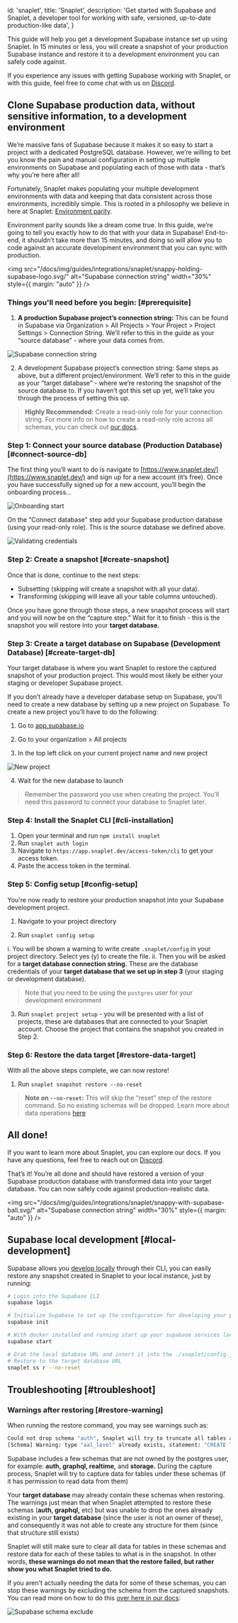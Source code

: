 
  id: 'snaplet',
  title: 'Snaplet',
  description:
    'Get started with Supabase and Snaplet, a developer tool for working with safe, versioned, up-to-date production-like data',
}

This guide will help you get a development Supabase instance set up using Snaplet. In 15 minutes or less, you will create a snapshot of your production Supabase instance and restore it to a development environment you can safely code against.

<Admonition type="note">

If you experience any issues with getting Supabase working with Snaplet, or with this guide, feel free to come chat with us on [Discord](https://app.snaplet.dev/chat).

</Admonition>

## Clone Supabase production data, without sensitive information, to a development environment

We’re massive fans of Supabase because it makes it so easy to start a project with a dedicated PostgreSQL database. However, we’re willing to bet you know the pain and manual configuration in setting up multiple environments on Supabase and populating each of those with data - that’s why you’re here after all!

Fortunately, Snaplet makes populating your multiple development environments with data and keeping that data consistent across those environments, incredibly simple. This is rooted in a philosophy we believe in here at Snaplet: [Environment parity](https://www.oreilly.com/content/environment-parity-for-rapidly-deployed-cloud-native-apps/).

Environment parity sounds like a dream come true. In this guide, we’re going to tell you exactly how to do that with your data in Supabase! End-to-end, it shouldn’t take more than 15 minutes, and doing so will allow you to code against an accurate development environment that you can sync with production.

<div>

<img src="/docs/img/guides/integrations/snaplet/snappy-holding-supabase-logo.svg/" alt="Supabase connection string" width="30%" style={{ margin: "auto" }} />

</div>

### Things you'll need before you begin: [#prerequisite]

1. **A production Supabase project’s connection string:** This can be found in Supabase via Organization > All Projects > Your Project > Project Settings > Connection String. We’ll refer to this in the guide as your “source database” - where your data comes from.

![Supabase connection string](/docs/img/guides/integrations/snaplet/connection_string.webp)

2. A development Supabase project’s connection string: Same steps as above, but a different project/environment. We’ll refer to this in the guide as your “target database” - where we’re restoring the snapshot of the source database to. If you haven’t got this set up yet, we’ll take you through the process of setting this up.

> **Highly Recommended:** Create a read-only role for your connection string. For more info on how to create a read-only role across all schemas, you can check out [our docs](https://docs.snaplet.dev/guides/postgresql#create-a-read-only-role).

### Step 1: Connect your source database (Production Database) [#connect-source-db]

The first thing you’ll want to do is navigate to [https://www.snaplet.dev/](https://www.snaplet.dev/) and sign up for a new account (it’s free). Once you have successfully signed up for a new account, you’ll begin the onboarding process...

![Onboarding start](/docs/img/guides/integrations/snaplet/onboarding_start.webp)

On the “Connect database” step add your Supabase production database (using your read-only role). This is the source database we defined above.

![Validating credentials](/docs/img/guides/integrations/snaplet/checking_creds.webp)

### Step 2: Create a snapshot [#create-snapshot]

Once that is done, continue to the next steps:

- Subsetting (skipping will create a snapshot with all your data).
- Transforming (skipping will leave all your table columns untouched).

Once you have gone through those steps, a new snapshot process will start and you will now be on the “capture step.” Wait for it to finish - this is the snapshot you will restore into your **target database.**

### Step 3: Create a target database on Supabase (Development Database) [#create-target-db]

Your target database is where you want Snaplet to restore the captured snapshot of your production project. This would most likely be either your staging or developer Supabase project.

If you don’t already have a developer database setup on Supabase, you’ll need to create a new database by setting up a new project on Supabase. To create a new project you’ll have to do the following:

1. Go to [app.supabase.io](https://app.supabase.io/)

2. Go to your organization > All projects

3. In the top left click on your current project name and new project

![New project](/docs/img/guides/integrations/snaplet/new_project.webp)

4. Wait for the new database to launch

> Remember the password you use when creating the project. You’ll need this password to connect your database to Snaplet later.

### Step 4: Install the Snaplet CLI [#cli-installation]

1. Open your terminal and run `npm install snaplet`
2. Run `snaplet auth login`
3. Navigate to `https://app.snaplet.dev/access-token/cli` to get your access token.
4. Paste the access token in the terminal.

### Step 5: Config setup [#config-setup]

You're now ready to restore your production snapshot into your Supabase development project.

1. Navigate to your project directory

2. Run `snaplet config setup`

i. You will be shown a warning to write create `.snaplet/config` in your project directory. Select yes (y) to create the file.
ii. Then you will be asked for a **target database connection string.** These are the database credentials of your **target database that we set up in step 3** (your staging or development database).

> Note that you need to be using the `postgres` user for your development environment

3. Run `snaplet project setup` - you will be presented with a list of projects, these are databases that are connected to your Snaplet account. Choose the project that contains the snapshot you created in Step 2.

### Step 6: Restore the data target [#restore-data-target]

With all the above steps complete, we can now restore!

1. Run `snaplet snapshot restore --no-reset`

> **Note on `--no-reset`:** This will skip the “reset” step of the restore command. So no existing schemas will be dropped. Learn more about data operations [here](https://docs.snaplet.dev/getting-started/restoring#opting-out)

## All done!

If you want to learn more about Snaplet, you can explore our docs. If you have any questions, feel free to reach out on [Discord](https://app.snaplet.dev/chat).

That’s it! You’re all done and should have restored a version of your Supabase production database with transformed data into your target database. You can now safely code against production-realistic data.

<div>

<img src="/docs/img/guides/integrations/snaplet/snappy-with-supabase-ball.svg/" alt="Supabase connection string" width="30%" style={{ margin: "auto" }} />

</div>

## Supabase local development [#local-development]

Supabase allows you [develop locally](https://supabase.com/docs/guides/cli/local-development) through their CLI, you can easily restore any snapshot created in Snaplet to your local instance, just by running:

```bash
# Login into the Supabase CLI
supabase login

# Initialize Supabase to set up the configuration for developing your project locally:
supabase init

# With docker installed and running start up your supabase services locally
supabase start

# Grab the local database URL and insert it into the ./snaplet/config.json file
# Restore to the target database URL
snaplet ss r --no-reset
```

## Troubleshooting [#troubleshoot]

### Warnings after restoring [#restore-warning]

When running the restore command, you may see warnings such as:

```bash
Could not drop schema "auth", Snaplet will try to truncate all tables and related objects as a fallback: error: must be owner of schema auth
[Schema] Warning: type "aal_level" already exists, statement: "CREATE TYPE auth.aal_level AS ENUM (...
```

Supabase includes a few schemas that are not owned by the postgres user, for example: **auth, graphql, realtime,** and **storage.** During the capture process, Snaplet will try to capture data for tables under these schemas (if it has permission to read data from them)

Your **target database** may already contain these schemas when restoring. The warnings just mean that when Snaplet attempted to restore these schemas (**auth, graphql,** etc) but was unable to drop the ones already existing in your **target database** (since the user is not an owner of these), and consequently it was not able to create any structure for them (since that structure still exists)

Snaplet will still make sure to clear all data for tables in these schemas and restore data for each of these tables to what is in the snapshot. In other words, **these warnings do not mean that the restore failed, but rather show you what Snaplet tried to do.**

If you aren't actually needing the data for some of these schemas, you can stop these warnings by excluding the schema from the captured snapshots. You can read more on how to do this [over here in our docs](https://docs.snaplet.dev/references/data-operations/exclude):

![Supabase schema exclude](/docs/img/guides/integrations/snaplet/schema-exclude.webp)


